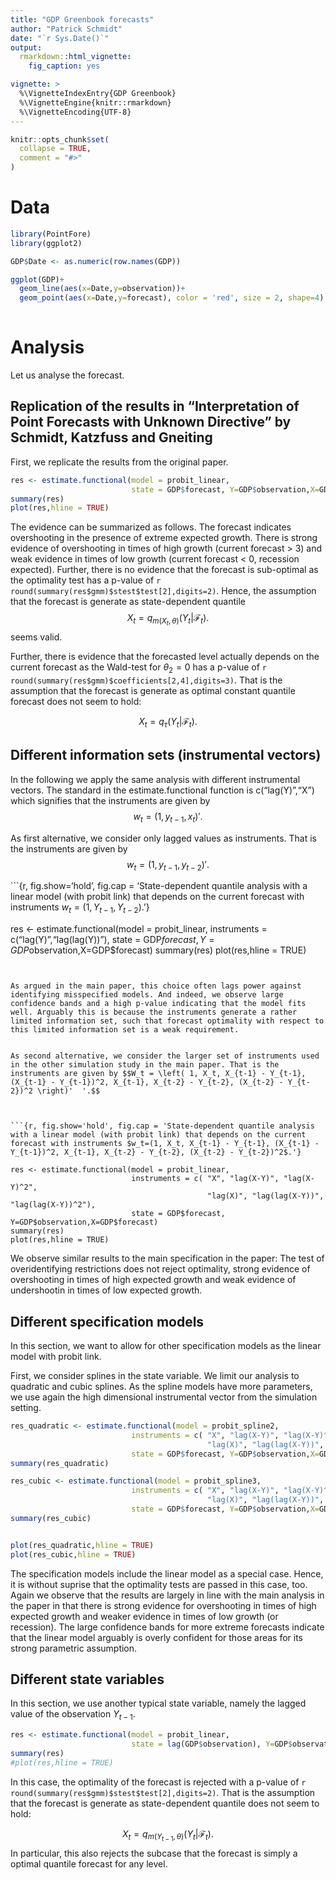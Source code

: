 ```yaml
---
title: "GDP Greenbook forecasts"
author: "Patrick Schmidt"
date: "`r Sys.Date()`"
output:
  rmarkdown::html_vignette:
    fig_caption: yes

vignette: >
  %\VignetteIndexEntry{GDP Greenbook}
  %\VignetteEngine{knitr::rmarkdown}
  %\VignetteEncoding{UTF-8}
---
```


```r
knitr::opts_chunk$set(
  collapse = TRUE,
  comment = "#>"
)
```


# Data

```r
  
library(PointFore)
library(ggplot2)

GDP$Date <- as.numeric(row.names(GDP))

ggplot(GDP)+
  geom_line(aes(x=Date,y=observation))+
  geom_point(aes(x=Date,y=forecast), color = 'red', size = 2, shape=4)
  
```

# Analysis

Let us analyse the forecast.

## Replication of the results in "Interpretation of Point Forecasts with Unknown Directive" by Schmidt, Katzfuss and Gneiting

First, we replicate the results from the original paper.

```r

res <- estimate.functional(model = probit_linear,
                           state = GDP$forecast, Y=GDP$observation,X=GDP$forecast)
summary(res)
plot(res,hline = TRUE)
```

The evidence can be summarized as follows. The forecast indicates overshooting in the presence of extreme expected growth. There is strong evidence of overshooting in times of high growth (current forecast > 3) and weak evidence in times of low growth (current forecast < 0, recession expected). Further, there is no evidence that the forecast is sub-optimal as the optimality test has a p-value of `r round(summary(res$gmm)$stest$test[2],digits=2)`. Hence, the assumption that the forecast is generate as state-dependent quantile
$$X_t = q_{m(X_{t},\theta)}(Y_t|\mathcal{F}_t).$$
seems valid.

Further, there is evidence that the forecasted level actually depends on the current forecast as the Wald-test for $\theta_2=0$ has a p-value of `r round(summary(res$gmm)$coefficients[2,4],digits=3)`.
That is the assumption that the forecast is generate as optimal constant quantile forecast does not seem to hold:

$$X_t = q_{\tau}(Y_t|\mathcal{F}_t).$$

## Different information sets (instrumental vectors)

In the following we apply the same analysis with different instrumental vectors. The standard in the estimate.functional function is c("lag(Y)","X") which signifies that the instruments are given by $$w_t=(1,y_{t-1},x_t)'.$$


As first alternative, we consider only lagged values as instruments. That is the instruments are given by $$w_t=(1,y_{t-1},y_{t-2})'.$$



```{r, fig.show='hold', fig.cap = 'State-dependent quantile analysis with a linear model (with probit link) that depends on the current forecast with instruments $w_t=(1, Y_{t-1}, Y_{t-2})$.'}

res <- estimate.functional(model = probit_linear, instruments = c("lag(Y)","lag(lag(Y))"),
                           state = GDP$forecast, Y=GDP$observation,X=GDP$forecast)
summary(res)
plot(res,hline = TRUE)
```


As argued in the main paper, this choice often lags power against identifying misspecified models. And indeed, we observe large confidence bands and a high p-value indicating that the model fits well. Arguably this is because the instruments generate a rather limited information set, such that forecast optimality with respect to this limited information set is a weak requirement.


As second alternative, we consider the larger set of instruments used in the other simulation study in the main paper. That is the instruments are given by $$W_t = \left( 1, X_t, X_{t-1} - Y_{t-1}, (X_{t-1} - Y_{t-1})^2, X_{t-1}, X_{t-2} - Y_{t-2}, (X_{t-2} - Y_{t-2})^2 \right)'  '.$$



```{r, fig.show='hold', fig.cap = 'State-dependent quantile analysis with a linear model (with probit link) that depends on the current forecast with instruments $w_t=(1, X_t, X_{t-1} - Y_{t-1}, (X_{t-1} - Y_{t-1})^2, X_{t-1}, X_{t-2} - Y_{t-2}, (X_{t-2} - Y_{t-2})^2$.'}

res <- estimate.functional(model = probit_linear, 
                           instruments = c( "X", "lag(X-Y)", "lag(X-Y)^2", 
                                            "lag(X)", "lag(lag(X-Y))", "lag(lag(X-Y))^2"),
                           state = GDP$forecast, Y=GDP$observation,X=GDP$forecast)
summary(res)
plot(res,hline = TRUE)
```


We observe similar results to the main specification in the paper: The test of overidentifying restrictions does not reject optimality, strong evidence of overshooting in times of high expected growth and weak evidence of undershootin in times of low expected growth.

## Different specification models

In this section, we want to allow for other specification models as the linear model with probit link.

First, we consider splines in the state variable. We limit our analysis to quadratic and cubic splines. As the spline models have more parameters, we use again the high dimensional instrumental vector from the simulation setting.



```r

res_quadratic <- estimate.functional(model = probit_spline2,  
                           instruments = c( "X", "lag(X-Y)", "lag(X-Y)^2", 
                                            "lag(X)", "lag(lag(X-Y))", "lag(lag(X-Y))^2"),
                           state = GDP$forecast, Y=GDP$observation,X=GDP$forecast)
summary(res_quadratic)

res_cubic <- estimate.functional(model = probit_spline3,  
                           instruments = c( "X", "lag(X-Y)", "lag(X-Y)^2", 
                                            "lag(X)", "lag(lag(X-Y))", "lag(lag(X-Y))^2"),
                           state = GDP$forecast, Y=GDP$observation,X=GDP$forecast)
summary(res_cubic)


plot(res_quadratic,hline = TRUE)
plot(res_cubic,hline = TRUE)
```

The specification models include the linear model as a special case. Hence, it is without suprise that the optimality tests are passed in this case, too. Again we observe that the results are largely in line with the main analysis in the paper in that there is strong evidence for overshooting in times of high expected growth and weaker evidence in times of low growth (or recession). The large confidence bands for more extreme forecasts indicate that the linear model arguably is overly confident for those areas for its strong parametric assumption.


## Different state variables

In this section, we use another typical state variable, namely the lagged value of the observation $Y_{t-1}$.



```r

res <- estimate.functional(model = probit_linear,
                           state = lag(GDP$observation), Y=GDP$observation,X=GDP$forecast)
summary(res)
#plot(res,hline = TRUE)
```

In this case, the optimality of the forecast is rejected with a p-value of `r round(summary(res$gmm)$stest$test[2],digits=2)`. That is the assumption that the forecast is generate as state-dependent quantile does not seem to hold:

$$X_t = q_{m(Y_{t-1},\theta)}(Y_t|\mathcal{F}_t).$$
In particular, this also rejects the subcase that the forecast is simply a optimal quantile forecast for any level.



